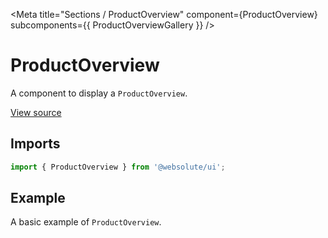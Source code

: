 
<Meta
  title="Sections / ProductOverview"
  component={ProductOverview}
  subcomponents={{ ProductOverviewGallery }}
/>

# ProductOverview

A component to display a `ProductOverview`.

[View source](https://github.com/actarian/turbo-mono/tree/main/packages/ui/src/sections/product-overview)

## Imports

```js
import { ProductOverview } from '@websolute/ui';
```

## Example

A basic example of `ProductOverview`.

<Canvas>
  <Story name="ProductOverview">
    <ProductOverview item={ProductOverviewDefaults.item} />
  </Story>
</Canvas>

<Canvas>
  <Story name="ProductOverviewGallery">
    <ProductOverview.Gallery media={ProductOverviewGalleryDefaults.media} />
  </Story>
</Canvas>
